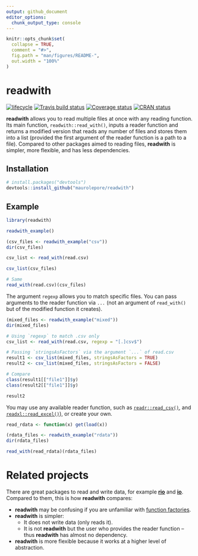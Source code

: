 ```yaml
---
output: github_document
editor_options: 
  chunk_output_type: console
---
```


<!-- README.md is generated from README.Rmd. Please edit that file -->

```r
knitr::opts_chunk$set(
  collapse = TRUE,
  comment = "#>",
  fig.path = "man/figures/README-",
  out.width = "100%"
)
```

# readwith

[![lifecycle](https://img.shields.io/badge/lifecycle-experimental-orange.svg)](https://www.tidyverse.org/lifecycle/#experimental)
[![Travis build status](https://travis-ci.org/maurolepore/readwith.svg?branch=master)](https://travis-ci.org/maurolepore/readwith)
[![Coverage status](https://coveralls.io/repos/github/maurolepore/readwith/badge.svg)](https://coveralls.io/r/maurolepore/readwith?branch=master)
[![CRAN status](https://www.r-pkg.org/badges/version/readwith)](https://cran.r-project.org/package=readwith)

__readwith__ allows you to read multiple files at once with any reading function. Its main function, `readwith::read_with()`, inputs a reader function and returns a modified version that reads any number of files and stores them into a list (provided the first argument of the reader function is a path to a file). Compared to other packages aimed to reading files, __readwith__ is simpler, more flexible, and has less dependencies.

## Installation

``` r
# install.packages("devtools")
devtools::install_github("maurolepore/readwith")
```

## Example

```r
library(readwith)

readwith_example()

(csv_files <- readwith_example("csv"))
dir(csv_files)

csv_list <- read_with(read.csv)

csv_list(csv_files)

# Same
read_with(read.csv)(csv_files)
```

The argument `regexp` allows you to match specific files. You can pass arguments to the reader function via `...` (not an argument of `read_with()` but of the modified function it creates).

```r
(mixed_files <- readwith_example("mixed"))
dir(mixed_files)

# Using `regexp` to match .csv only
csv_list <- read_with(read.csv, regexp = "[.]csv$")

# Passing `stringsAsFactors` via the argument `...` of read.csv
result1 <- csv_list(mixed_files, stringsAsFactors = TRUE)
result2 <- csv_list(mixed_files, stringsAsFactors = FALSE)

# Compare
class(result1[["file1"]]$y)
class(result2[["file1"]]$y)

result2
```

You may use any available reader function, such as [`readr::read_csv()`](https://CRAN.R-project.org/package=readr), and  [`readxl::read_excel()`]( https://CRAN.R-project.org/package=readxl )), or create your own.

```r
read_rdata <- function(x) get(load(x))

(rdata_files <- readwith_example("rdata"))
dir(rdata_files)

read_with(read_rdata)(rdata_files)
```

# Related projects

There are great packages to read and write data, for example [__rio__](https://CRAN.R-project.org/package=rio) and [__io__](https://CRAN.R-project.org/package=io). Compared to them, this is how __readwith__ compares:

* __readwith__ may be confusing if you are unfamiliar with [function factories](https://adv-r.hadley.nz/function-factories.html). 
* __readwith__ is simpler:
    * It does not write data (only reads it).
    * It is not __readwith__ but the user who provides the reader function -- thus __readwith__ has almost no dependency.
* __readwith__ is more flexible because it works at a higher level of abstraction.

